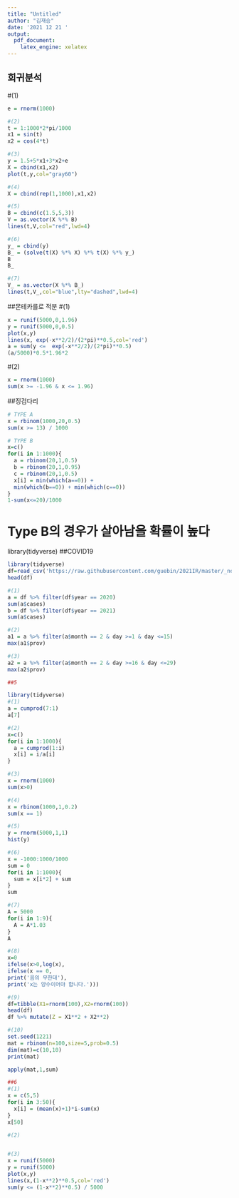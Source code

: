 ```yaml
---
title: "Untitled"
author: "김재승"
date: '2021 12 21 '
output: 
  pdf_document:
    latex_engine: xelatex
---
```


## 회귀분석
#(1)
```r
e = rnorm(1000)

#(2)
t = 1:1000*2*pi/1000
x1 = sin(t)
x2 = cos(4*t)

#(3)
y = 1.5+5*x1+3*x2+e
X = cbind(x1,x2)
plot(t,y,col="gray60")

#(4)
X = cbind(rep(1,1000),x1,x2)

#(5)
B = cbind(c(1.5,5,3))
V = as.vector(X %*% B)
lines(t,V,col="red",lwd=4)

#(6)
y_ = cbind(y)
B_ = (solve(t(X) %*% X) %*% t(X) %*% y_)
B
B_

#(7)
V_ = as.vector(X %*% B_)
lines(t,V_,col="blue",lty="dashed",lwd=4)
```

##몬테카를로 적분
#(1)
```r
x = runif(5000,0,1.96)
y = runif(5000,0,0.5)
plot(x,y)
lines(x, exp(-x**2/2)/(2*pi)**0.5,col='red')
a = sum(y <=  exp(-x**2/2)/(2*pi)**0.5)
(a/5000)*0.5*1.96*2
```

#(2)
```r
x = rnorm(1000)
sum(x >= -1.96 & x <= 1.96)
```

##징검다리
```r
# TYPE A
x = rbinom(1000,20,0.5)
sum(x >= 13) / 1000
```

```r
# TYPE B
x=c()
for(i in 1:1000){
  a = rbinom(20,1,0.5)
  b = rbinom(20,1,0.95)
  c = rbinom(20,1,0.5)
  x[i] = min(which(a==0)) + 
  min(which(b==0)) + min(which(c==0))
}
1-sum(x<=20)/1000
```
# Type B의 경우가 살아남을 확률이 높다

library(tidyverse)
##COVID19
```r
library(tidyverse)
df=read_csv('https://raw.githubusercontent.com/guebin/2021IR/master/_notebooks/covid19.csv')
head(df)

#(1)
a = df %>% filter(df$year == 2020)
sum(a$cases)
b = df %>% filter(df$year == 2021)
sum(a$cases)

#(2)
a1 = a %>% filter(a$month == 2 & day >=1 & day <=15)
max(a1$prov)

#(3)
a2 = a %>% filter(a$month == 2 & day >=16 & day <=29)
max(a2$prov)
```
```r
##5

library(tidyverse)
#(1)
a = cumprod(7:1)
a[7]

#(2)
x=c()
for(i in 1:1000){
  a = cumprod(1:i)
  x[i] = i/a[i]
}

#(3)
x = rnorm(1000)
sum(x>0)

#(4)
x = rbinom(1000,1,0.2)
sum(x == 1)

#(5)
y = rnorm(5000,1,1)
hist(y)

#(6)
x = -1000:1000/1000
sum = 0
for(i in 1:1000){
  sum = x[i*2] + sum
}
sum

#(7)
A = 5000
for(i in 1:9){
  A = A*1.03
}
A

#(8)
x=0
ifelse(x>0,log(x),
ifelse(x == 0,
print('음의 무한대'),
print('x는 양수이어야 합니다.')))

#(9)
df=tibble(X1=rnorm(100),X2=rnorm(100))
head(df)
df %>% mutate(Z = X1**2 + X2**2)

#(10)
set.seed(1221)
mat = rbinom(n=100,size=5,prob=0.5)
dim(mat)=c(10,10)
print(mat)

apply(mat,1,sum)

##6
#(1)
x = c(5,5)
for(i in 3:50){
  x[i] = (mean(x)+1)*i-sum(x)
}
x[50]

#(2)


#(3)
x = runif(5000)
y = runif(5000)
plot(x,y)
lines(x,(1-x**2)**0.5,col='red')
sum(y <= (1-x**2)**0.5) / 5000
```
